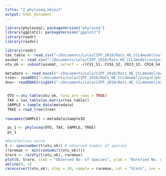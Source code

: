 ```yaml
---
title: "2_phyloseq_object"
output: html_document
---
```


```r
library(phyloseq); packageVersion("phyloseq")
library(ggplot2); packageVersion("ggplot2")
library(readr)
library(readxl)

library(readr)
tax_table <- read_csv("~/Documents/Lola/CIPF_2018/Rats_HE_CCL4model/output/Tables/tax_table.csv")
asvmat <- read_csv("~/Documents/Lola/CIPF_2018/Rats_HE_CCL4model/output/Tables/otu_table.csv")
otu_ok <- subset(asvmat, select = -c(CV1_S1, CV16_S2, CR23_S3, CR24_S4, CC34_36_S5, CC37_1_S6, CCR55_S7, CCR56_S8))

metadata <- read_excel("~/Documents/Lola/CIPF_2018/Rats_HE_CCL4model/metadata.xlsx")
tree<- readRDS("~/Documents/Lola/CIPF_2018/Rats_HE_CCL4model/output/phylo_tree.rds")
dna<- readDNAStringSet("~/Documents/Lola/CIPF_2018/Rats_HE_CCL4model/output/ASV.fasta")


 OTU = otu_table(otu_ok, taxa_are_rows = TRUE)
 TAX = tax_table(as.matrix(tax_table))
 SAMPLE = sample_data(metadata)
 TREE = read_tree(tree)
 
rownames(SAMPLE) <-metadata$SampleID

 ps_1 <- phyloseq(OTU, TAX, SAMPLE, TREE)
 ps_1

#Rarefaction curve
S <- specnumber(t(otu_ok)) # observed number of species
(raremax <- min(rowSums(t(otu_ok))))
Srare <- rarefy(t(otu_ok), raremax)
plot(S, Srare, xlab = "Observed No. of Species", ylab = "Rarefied No. of Species")
abline(0, 1)
rarecurve(t(otu_ok), step = 20, sample = raremax, col = "black", cex = 0.6)
```

